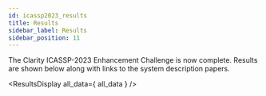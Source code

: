 ```yaml
---
id: icassp2023_results
title: Results
sidebar_label: Results
sidebar_position: 11
---
```



The Clarity ICASSP-2023 Enhancement Challenge is now complete. Results are shown below along with links to the system description papers.


<ResultsDisplay all_data={ all_data } />
